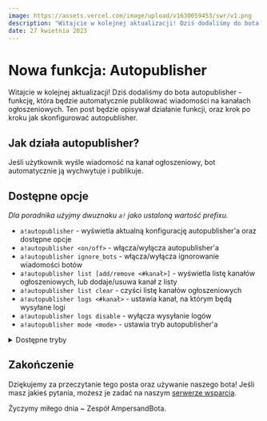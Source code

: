 ```yaml
---
image: https://assets.vercel.com/image/upload/v1630059453/swr/v1.png
description: "Witajcie w kolejnej aktualizacji! Dziś dodaliśmy do bota autopublisher - funkcję, która będzie automatycznie publikować wiadomości na kanałach ogłoszeniowych. Ten post będzie opisywał działanie funkcji, oraz krok po kroku jak skonfigurować autopublisher."
date: 27 kwietnia 2023
---
```



# Nowa funkcja: Autopublisher

<Authors published="Opublikowano" date="27 kwietnia 2023" by="przez">
    <Author name="ciach" link="https://twitter.com/ciach0_" />
</Authors>

Witajcie w kolejnej aktualizacji! Dziś dodaliśmy do bota autopublisher - funkcję, która będzie automatycznie publikować wiadomości na kanałach ogłoszeniowych.
Ten post będzie opisywał działanie funkcji, oraz krok po kroku jak skonfigurować autopublisher.

## Jak działa autopublisher?
Jeśli użytkownik wyśle wiadomość na kanał ogłoszeniowy, bot automatycznie ją wychwytuje i publikuje.

## Dostępne opcje
_Dla poradnika użyjmy dwuznaku `a!` jako ustaloną wartość prefixu._
- `a!autopublisher` - wyświetla aktualną konfigurację autopublisher'a oraz dostępne opcje
- `a!autopublisher <on/off>` - włącza/wyłącza autopublisher'a
- `a!autopublisher ignore_bots` - włącza/wyłącza ignorowanie wiadomości botów
- `a!autopublisher list [add/remove <#kanał>]` - wyświetla listę kanałów ogłoszeniowych, lub dodaje/usuwa kanał z listy
- `a!autopublisher list clear` - czyści listę kanałów ogłoszeniowych
- `a!autopublisher logs <#kanał>` - ustawia kanał, na którym będą wysyłane logi
- `a!autopublisher logs disable` - wyłącza wysyłanie logów
- `a!autopublisher mode <mode>` - ustawia tryb autopublisher'a
<details>
    <summary>Dostępne tryby</summary>
    - `all` - publikuje wszystkie wiadomości
    - `ignore` - ignoruje wszystkie kanały oprócz tych na liście
    - `reverse` - ignoruje kanały na liście
</details>

## Zakończenie
Dziękujemy za przeczytanie tego posta oraz używanie naszego bota! Jeśli masz jakieś pytania, możesz je zadać na naszym [serwerze wsparcia](https://discord.gg/ggvm5GKbev).

Życzymy miłego dnia ~ Zespół AmpersandBota.